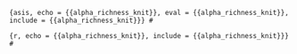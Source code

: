 ```{asis, echo = {{alpha_richness_knit}}, eval = {{alpha_richness_knit}}, include = {{alpha_richness_knit}}}
# 
```

```{r, echo = {{alpha_richness_knit}}, include = {{alpha_richness_knit}}}
#
```
